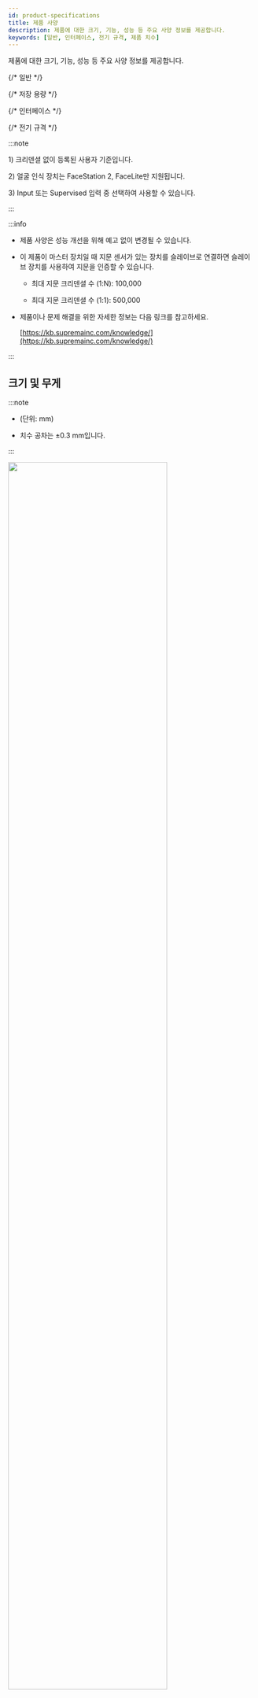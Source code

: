 ```yaml
---
id: product-specifications
title: 제품 사양
description: 제품에 대한 크기, 기능, 성능 등 주요 사양 정보를 제공합니다.
keywords: [일반, 인터페이스, 전기 규격, 제품 치수]
---
```


제품에 대한 크기, 기능, 성능 등 주요 사양 정보를 제공합니다.


{/* 일반 */}
<SpecSection data={specs.corestation40.general} />

{/* 저장 용량 */}
<SpecSection data={specs.corestation40.storage} />

{/* 인터페이스 */}
<SpecSection data={specs.corestation40.interface} />

{/* 전기 규격 */}
<SpecSection data={specs.corestation40.power} />

:::note

<Anno id='anno1'>1)</Anno> 크리덴셜 없이 등록된 사용자 기준입니다.

<Anno id='anno2'>2)</Anno> 얼굴 인식 장치는 FaceStation 2, FaceLite만 지원됩니다.

<Anno id='anno3'>3)</Anno> Input 또는 Supervised 입력 중 선택하여 사용할 수 있습니다.

:::

:::info

* 제품 사양은 성능 개선을 위해 예고 없이 변경될 수 있습니다.

* 이 제품이 마스터 장치일 때 지문 센서가 있는 장치를 슬레이브로 연결하면 슬레이브 장치를 사용하여 지문을 인증할 수 있습니다.

  - 최대 지문 크리덴셜 수 (1:N): 100,000

  - 최대 지문 크리덴셜 수 (1:1): 500,000

* 제품이나 문제 해결을 위한 자세한 정보는 다음 링크를 참고하세요. 

  [https://kb.supremainc.com/knowledge/](https://kb.supremainc.com/knowledge/)

:::

<PageBreak />

## 크기 및 무게

:::note

* (단위: mm)

* 치수 공차는 ±0.3 mm입니다.

:::

<Image src='/img/device/cs40-dimension.svg' width='80%' className='none' alone />
